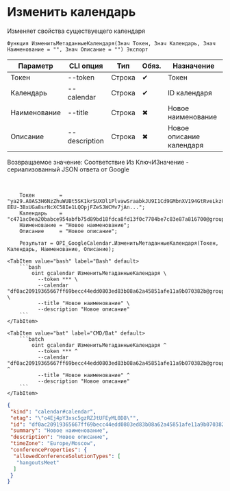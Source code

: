 ﻿---
sidebar_position: 3
description: Изменить календарь и другие функции для работы с Google Calendar в Открытом пакете интеграций - бесплатной open-source библиотеке интеграций для 1С:Предприятие 8, OneScript и CLI
keywords: [1C, 1С, 1С:Предприятие, 1С:Предприятие 8.3, API, Интеграция, Сервисы, Обмен, OneScript, CLI, Google Calendar]
---


# Изменить календарь
 Изменяет свойства существуещего календаря



`Функция ИзменитьМетаданныеКалендаря(Знач Токен, Знач Календарь, Знач Наименование = "", Знач Описание = "") Экспорт`

  | Параметр | CLI опция | Тип | Обяз. | Назначение |
  |-|-|-|-|-|
  | Токен | --token | Строка | &#x2714; | Токен |
  | Календарь | --calendar | Строка | &#x2714; | ID календаря |
  | Наименование | --title | Строка | &#x2716; | Новое наименование |
  | Описание | --description | Строка | &#x2716; | Новое описание календаря |

  
  Возвращаемое значение:   Соответствие Из КлючИЗначение - сериализованный JSON ответа от Google

<br/>




```bsl title="Пример использования для 1С:Предприятие/OneScript"
    Токен        = "ya29.A0AS3H6NzZhuWUBt5SK1krSUXDl1PlvawSraabkJU9I1Cd9GMbnXV194GtRveLkzC4TFqpg8CjFqwe1CqV-EEU-3BxUGa8srNcXC58Ie1LQOpjFZeSJWCMv7jAn...";
    Календарь    = "c471ac0ea20babce954abfb75d89bd18fdca8fd13f0c7784be7c83e87a816700@group.calendar.google.com";
    Наименование = "Новое наименование";
    Описание     = "Новое описание";

    Результат = OPI_GoogleCalendar.ИзменитьМетаданныеКалендаря(Токен, Календарь, Наименование, Описание);
```
    

 <Tabs>
  
    <TabItem value="bash" label="Bash" default>
        ```bash
            oint gcalendar ИзменитьМетаданныеКалендаря \
              --token *** \
              --calendar "df0ac20919365667ff69becc44edd0803ed83b08a62a45851afe11a9b070382b@group.calendar.google.com" \
              --title "Новое наименование" \
              --description "Новое описание"
        ```
    </TabItem>
  
    <TabItem value="bat" label="CMD/Bat" default>
        ```batch
            oint gcalendar ИзменитьМетаданныеКалендаря ^
              --token *** ^
              --calendar "df0ac20919365667ff69becc44edd0803ed83b08a62a45851afe11a9b070382b@group.calendar.google.com" ^
              --title "Новое наименование" ^
              --description "Новое описание"
        ```
    </TabItem>
</Tabs>


```json title="Результат"
{
 "kind": "calendar#calendar",
 "etag": "\"o4Ej4pY3xsc5gzRZJtUFEyML0D8\"",
 "id": "df0ac20919365667ff69becc44edd0803ed83b08a62a45851afe11a9b070382b@group.calendar.google.com",
 "summary": "Новое наименование",
 "description": "Новое описание",
 "timeZone": "Europe/Moscow",
 "conferenceProperties": {
  "allowedConferenceSolutionTypes": [
   "hangoutsMeet"
  ]
 }
}
```
